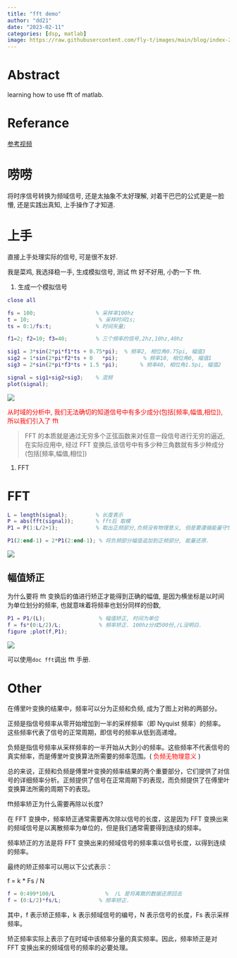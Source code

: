 ```yaml
---
title: "fft demo"
author: "dd21"
date: "2023-02-11"
categories: [dsp, matlab]
image: https://raw.githubusercontent.com/fly-t/images/main/blog/index-2023-02-12-14-43-53.png
---
```


# Abstract

learning how to use fft of matlab.

# Referance

[参考视频](https://www.bilibili.com/video/BV11T4y167Xz?t=1001.4)

# 唠唠

将时序信号转换为频域信号, 还是太抽象不太好理解, 对着干巴巴的公式更是一脸懵, 还是实践出真知, 上手操作了才知道.

# 上手

直接上手处理实际的信号, 可是很不友好.

我是菜鸡, 我选择稳一手, 生成模拟信号, 测试 fft 好不好用, 小酌一下 fft.

1. 生成一个模拟信号

```matlab
close all

fs = 100;                   % 采样率100hz
t = 10;                      % 采样时间1s;
ts = 0:1/fs:t;              % 时间矢量;

f1=2; f2=10; f3=40;         % 三个频率的信号,2hz,10hz,40hz

sig1 = 3*sin(2*pi*f1*ts + 0.75*pi);  % 频率2, 相位角0.75pi, 幅值3
sig2 = 1*sin(2*pi*f2*ts + 0   *pi);        % 频率10, 相位角0, 幅值1
sig3 = 2*sin(2*pi*f3*ts + 1.5 *pi);       % 频率40, 相位角1.5pi, 幅值2

signal = sig1+sig2+sig3;    % 混频
plot(signal);
```

![](https://raw.githubusercontent.com/fly-t/images/main/blog/index-2023-02-11-17-59-29.png)

<font color='red'> 从时域的分析中, 我们无法确切的知道信号中有多少成分(包括[频率,幅值,相位]), 所以我们引入了 fft </font>

> FFT 的本质就是通过无穷多个正弦函数来对任意一段信号进行无穷的逼近, 在实际应用中, 经过 FFT 变换后,该信号中有多少种三角数就有多少种成分(包括[频率,幅值,相位])

1. FFT

# FFT

```matlab
L = length(signal);         % 长度表示
P = abs(fft(signal));       % fft后 取模
P1 = P(1:L/2+1);            % 取出正频部分,负频没有物理意义, 但是要遵循能量守恒, 将其放到正频部分.

P1(2:end-1) = 2*P1(2:end-1); % 将负频部分幅值追加到正频部分, 能量还原.
```

![](https://raw.githubusercontent.com/fly-t/images/main/blog/index-2023-02-11-18-54-28.png)

## 幅值矫正

为什么要将 fft 变换后的值进行矫正才能得到正确的幅值, 是因为横坐标是以时间为单位划分的频率, 也就意味着将频率也划分同样的份数,

```matlab
P1 = P1/(L);                 % 幅值矫正, 时间为单位
f = fs*(0:L/2)/L;            % 频率矫正. 100hz分成500份,/L没明白.
figure ;plot(f,P1);
```

![](https://raw.githubusercontent.com/fly-t/images/main/blog/index-2023-02-11-18-54-51.png)

可以使用`doc fft`调出 fft 手册.

# Other

在傅里叶变换的结果中，频率可以分为正频和负频, 成为了图上对称的两部分。

正频是指信号频率从零开始增加到一半的采样频率（即 Nyquist 频率）的频率。这些频率代表了信号的正常周期，即信号的频率从低到高递增。

负频是指信号频率从采样频率的一半开始从大到小的频率。这些频率不代表信号的真实频率，而是傅里叶变换算法所需要的频率范围。(<font color='red'> 负频无物理意义 </font>)

总的来说，正频和负频是傅里叶变换的频率结果的两个重要部分，它们提供了对信号的详细频率分析。正频提供了信号在正常周期下的表现，而负频提供了在傅里叶变换算法所需的周期下的表现。







fft频率矫正为什么需要再除以长度?

在 FFT 变换中，频率矫正通常需要再次除以信号的长度，这是因为 FFT 变换出来的频域信号是以离散频率为单位的，但是我们通常需要得到连续的频率。

频率矫正的方法是将 FFT 变换出来的频域信号的频率乘以信号长度，以得到连续的频率。

最终的矫正频率可以用以下公式表示：

f = k * Fs / N
``` matlab
f = 0:499*100/L                %  /L 是将离散的数据还原回去
f = (0:L/2)*fs/L;            % 频率矫正.
```
其中，f 表示矫正频率，k 表示频域信号的编号，N 表示信号的长度，Fs 表示采样频率。

矫正频率实际上表示了在时域中该频率分量的真实频率。因此，频率矫正是对 FFT 变换出来的频域信号的频率的必要处理。